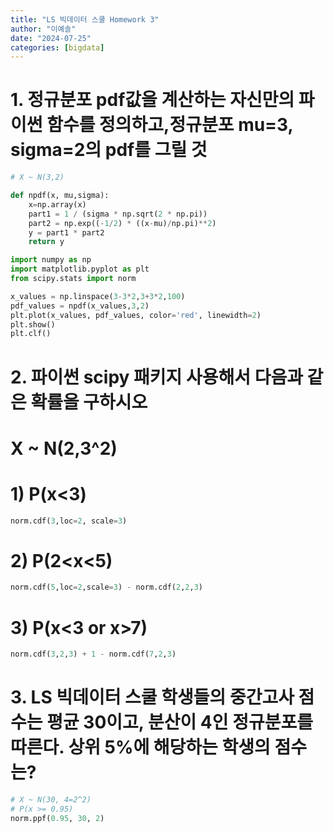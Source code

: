 ```yaml
---
title: "LS 빅데이터 스쿨 Homework 3"
author: "이예솔"
date: "2024-07-25"
categories: [bigdata]
---
```

# 1. 정규분포 pdf값을 계산하는 자신만의 파이썬 함수를 정의하고,정규분포 mu=3, sigma=2의 pdf를 그릴 것
```python
# X ~ N(3,2)

def npdf(x, mu,sigma):
    x=np.array(x)
    part1 = 1 / (sigma * np.sqrt(2 * np.pi))
    part2 = np.exp((-1/2) * ((x-mu)/np.pi)**2)
    y = part1 * part2
    return y

import numpy as np
import matplotlib.pyplot as plt
from scipy.stats import norm

x_values = np.linspace(3-3*2,3+3*2,100)
pdf_values = npdf(x_values,3,2)
plt.plot(x_values, pdf_values, color='red', linewidth=2)
plt.show()
plt.clf()

```

# 2. 파이썬 scipy 패키지 사용해서 다음과 같은 확률을 구하시오
# X ~ N(2,3^2)
# 1) P(x<3)
```python
norm.cdf(3,loc=2, scale=3)
```

# 2) P(2<x<5)
```python
norm.cdf(5,loc=2,scale=3) - norm.cdf(2,2,3)
```

# 3) P(x<3 or x>7)
```python
norm.cdf(3,2,3) + 1 - norm.cdf(7,2,3)
```

# 3. LS 빅데이터 스쿨 학생들의 중간고사 점수는 평균 30이고, 분산이 4인 정규분포를 따른다. 상위 5%에 해당하는 학생의 점수는?
```python
# X ~ N(30, 4=2^2) 
# P(x >= 0.95)
norm.ppf(0.95, 30, 2)
```
